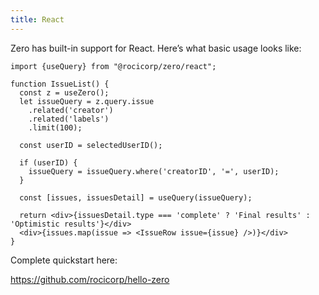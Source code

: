 ```yaml
---
title: React
---
```


Zero has built-in support for React. Here’s what basic usage looks like:

```tsx
import {useQuery} from "@rocicorp/zero/react";

function IssueList() {
  const z = useZero();
  let issueQuery = z.query.issue
    .related('creator')
    .related('labels')
    .limit(100);

  const userID = selectedUserID();

  if (userID) {
    issueQuery = issueQuery.where('creatorID', '=', userID);
  }

  const [issues, issuesDetail] = useQuery(issueQuery);
  
  return <div>{issuesDetail.type === 'complete' ? 'Final results' : 'Optimistic results'}</div>
  <div>{issues.map(issue => <IssueRow issue={issue} />)}</div>
}
```

Complete quickstart here:

https://github.com/rocicorp/hello-zero
